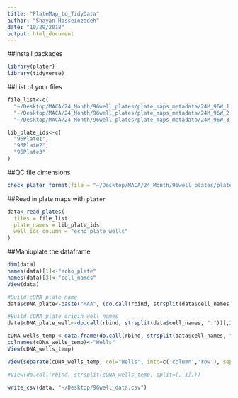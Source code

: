 ```yaml
---
title: "PlateMap_to_TidyData"
author: "Shayan Hosseinzadeh"
date: "10/29/2018"
output: html_document
---
```


##Install packages
```r
library(plater)
library(tidyverse)
```


##List of your files
```r
file_list<-c(
  "~/Desktop/MACA/24_Month/96well_plates/plate_maps_metadata/24M_96W_1.csv",
  "~/Desktop/MACA/24_Month/96well_plates/plate_maps_metadata/24M_96W_2.csv",
  "~/Desktop/MACA/24_Month/96well_plates/plate_maps_metadata/24M_96W_3.csv")

lib_plate_ids<-c(
  "96Plate1",
  "96Plate2",
  "96Plate3"
)
```
##QC file dimensions
```r
check_plater_format(file = "~/Desktop/MACA/24_Month/96well_plates/plate_maps_metadata/24M_96W_1.csv")
```
##Read in plate maps with `plater`
```r
data<-read_plates(
  files = file_list,
  plate_names = lib_plate_ids,
  well_ids_column = "echo_plate_wells"
)
```

##Maniuplate the dataframe
```r
dim(data)
names(data)[1]<-"echo_plate"
names(data)[3]<-"cell_names"
View(data)

#Build cDNA plate name
data$cDNA_plate<-paste("MAA", (do.call(rbind, strsplit(data$cell_names, ":"))[,1]), sep="")

#Build cDNA plate origin well names
data$cDNA_plate_well<-do.call(rbind, strsplit(data$cell_names, ":"))[,2]

cDNA_wells_temp <-data.frame(do.call(rbind, strsplit(data$cell_names, ":"))[,2], )
colnames(cDNA_wells_temp)<-"Wells"
View(cDNA_wells_temp)

View(separate(cDNA_wells_temp, col="Wells", into=c('column','row'), sep=-1, convert = T))

#View(do.call(rbind, strsplit(cDNA_wells_temp, split=[,-1])))

write_csv(data, "~/Desktop/96well_data.csv")
```












